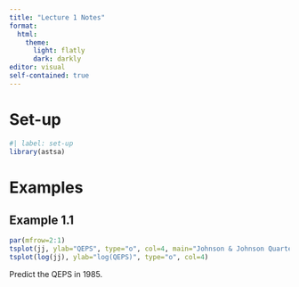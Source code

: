 ```yaml
---
title: "Lecture 1 Notes"
format: 
  html:
    theme:
      light: flatly
      dark: darkly
editor: visual
self-contained: true
---
```


# Set-up

```r
#| label: set-up
library(astsa)
```

# Examples
## Example 1.1

```r
par(mfrow=2:1)
tsplot(jj, ylab="QEPS", type="o", col=4, main="Johnson & Johnson Quarterly Earnings")
tsplot(log(jj), ylab="log(QEPS)", type="o", col=4)
```

Predict the QEPS in 1985.




